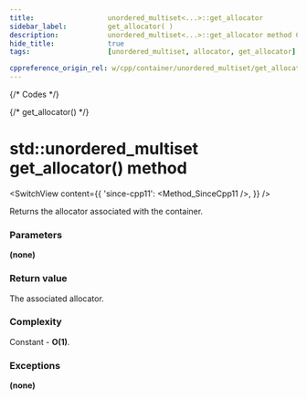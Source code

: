 ```yaml
---
title:					unordered_multiset<...>::get_allocator
sidebar_label:			get_allocator( )
description:			unordered_multiset<...>::get_allocator method C++ documentation
hide_title:				true
tags:					[unordered_multiset, allocator, get_allocator]

cppreference_origin_rel: w/cpp/container/unordered_multiset/get_allocator
---
```



{/* Codes */}

{/* get_allocator() */}

# std::unordered_multiset get_allocator() method

<SwitchView content={{
    'since-cpp11': <Method_SinceCpp11 />,
}} />

Returns the allocator associated with the container.

### Parameters

**(none)**
 
### Return value

The associated allocator.

### Complexity

Constant - **O(1)**.

### Exceptions

**(none)**
